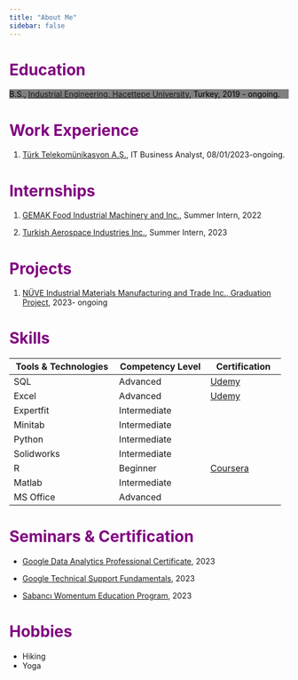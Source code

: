 ```yaml
---
title: "About Me"
sidebar: false 
---
```


# Education {style="color: purple"}

::: {.classname style="color: black; background-color: gray"}
B.S., [Industrial Engineering, Hacettepe University](https://ie.hacettepe.edu.tr/index.php?lang=en), Turkey, 2019 - ongoing.
:::

# Work Experience {style="color: purple"}

1.  [Türk Telekomünikasyon A.Ş.](https://www.turktelekombys.com.tr/sayfa/genel_mudurluk), IT Business Analyst, 08/01/2023-ongoing.

# Internships {style="color: purple"}

1.  [GEMAK Food Industrial Machinery and Inc.](https://www.gemak.com.tr/), Summer Intern, 2022

2.  [Turkish Aerospace Industries Inc.](https://www.tusas.com/), Summer Intern, 2023

# Projects {style="color: purple"}

1.  [NÜVE Industrial Materials Manufacturing and Trade Inc., Graduation Project](https://nuve.com.tr/tr), 2023- ongoing

# Skills {style="color: purple"}

| Tools & Technologies | Competency Level | Certification                                                                                       |
|----------------------------|------------------------|--------------------|
| SQL                  | Advanced         | [Udemy](https://udemy-certificate.s3.amazonaws.com/pdf/UC-8bb03910-ec6d-4fcd-bfde-34274c278ace.pdf) |
| Excel                | Advanced         | [Udemy](https://udemy-certificate.s3.amazonaws.com/pdf/UC-031e06c7-577c-455e-afb6-e2be91d34510.pdf) |
| Expertfit            | Intermediate     |                                                                                                     |
| Minitab              | Intermediate     |                                                                                                     |
| Python               | Intermediate     |                                                                                                     |
| Solidworks           | Intermediate     |                                                                                                     |
| R                    | Beginner         | [Coursera](https://www.coursera.org/account/accomplishments/certificate/NGH84Q99G63G)               |
| Matlab               | Intermediate     |                                                                                                     |
| MS Office            | Advanced         |                                                                                                     |

# Seminars & Certification {style="color: purple"}

-   [Google Data Analytics Professional Certificate](https://www.coursera.org/account/accomplishments/professional-cert/WALT24WRG5FM?utm_source=link&utm_medium=certificate&utm_content=cert_image&utm_campaign=sharing_cta&utm_product=prof), 2023

-   [Google Technical Support Fundamentals](https://www.coursera.org/account/accomplishments/verify/N8Y4LNTWTS6X?utm_source=link&utm_medium=certificate&utm_content=cert_image&utm_campaign=sharing_cta&utm_product=course), 2023

-   [Sabancı Womentum Education Program](https://verified.sertifier.com/en/verify/18650250736594/?ref=email), 2023

# Hobbies {style="color: purple"}

-   Hiking
-   Yoga
